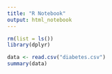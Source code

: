```yaml
---
title: "R Notebook"
output: html_notebook
---
```

```r
rm(list = ls())
library(dplyr)

```

```r
data <- read.csv("diabetes.csv")
summary(data)
```

